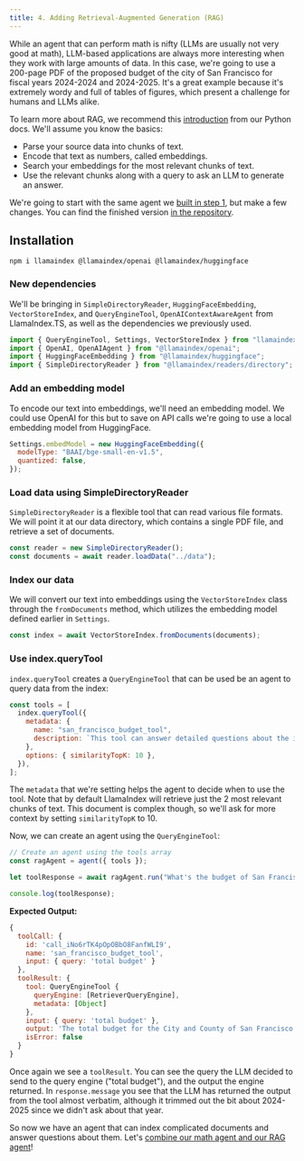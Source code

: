 ```yaml
---
title: 4. Adding Retrieval-Augmented Generation (RAG)
---
```


While an agent that can perform math is nifty (LLMs are usually not very good at math), LLM-based applications are always more interesting when they work with large amounts of data. In this case, we're going to use a 200-page PDF of the proposed budget of the city of San Francisco for fiscal years 2024-2024 and 2024-2025. It's a great example because it's extremely wordy and full of tables of figures, which present a challenge for humans and LLMs alike.

To learn more about RAG, we recommend this [introduction](https://docs.llamaindex.ai/en/stable/getting_started/concepts/) from our Python docs. We'll assume you know the basics:

- Parse your source data into chunks of text.
- Encode that text as numbers, called embeddings.
- Search your embeddings for the most relevant chunks of text.
- Use the relevant chunks along with a query to ask an LLM to generate an answer.

We're going to start with the same agent we [built in step 1](https://github.com/run-llama/ts-agents/blob/main/1_agent/agent.ts), but make a few changes. You can find the finished version [in the repository](https://github.com/run-llama/ts-agents/blob/main/2_agentic_rag/agent.ts).

## Installation

```package-install
npm i llamaindex @llamaindex/openai @llamaindex/huggingface
```

### New dependencies

We'll be bringing in `SimpleDirectoryReader`, `HuggingFaceEmbedding`, `VectorStoreIndex`, and `QueryEngineTool`, `OpenAIContextAwareAgent` from LlamaIndex.TS, as well as the dependencies we previously used.

```javascript
import { QueryEngineTool, Settings, VectorStoreIndex } from "llamaindex";
import { OpenAI, OpenAIAgent } from "@llamaindex/openai";
import { HuggingFaceEmbedding } from "@llamaindex/huggingface";
import { SimpleDirectoryReader } from "@llamaindex/readers/directory";
```

### Add an embedding model

To encode our text into embeddings, we'll need an embedding model. We could use OpenAI for this but to save on API calls we're going to use a local embedding model from HuggingFace.

```javascript
Settings.embedModel = new HuggingFaceEmbedding({
  modelType: "BAAI/bge-small-en-v1.5",
  quantized: false,
});
```

### Load data using SimpleDirectoryReader

`SimpleDirectoryReader` is a flexible tool that can read various file formats. We will point it at our data directory, which contains a single PDF file, and retrieve a set of documents.

```javascript
const reader = new SimpleDirectoryReader();
const documents = await reader.loadData("../data");
```

### Index our data

We will convert our text into embeddings using the `VectorStoreIndex` class through the `fromDocuments` method, which utilizes the embedding model defined earlier in `Settings`.

```javascript
const index = await VectorStoreIndex.fromDocuments(documents);
```

### Use index.queryTool

`index.queryTool` creates a `QueryEngineTool` that can be used be an agent to query data from the index:

```javascript
const tools = [
  index.queryTool({
    metadata: {
      name: "san_francisco_budget_tool",
      description: `This tool can answer detailed questions about the individual components of the budget of San Francisco in 2023-2024.`,
    },
    options: { similarityTopK: 10 },
  }),
];
```

The `metadata` that we're setting helps the agent to decide when to use the tool.
Note that by default LlamaIndex will retrieve just the 2 most relevant chunks of text. This document is complex though, so we'll ask for more context by setting `similarityTopK` to 10.

Now, we can create an agent using the `QueryEngineTool`:

```javascript
// Create an agent using the tools array
const ragAgent = agent({ tools });

let toolResponse = await ragAgent.run("What's the budget of San Francisco in 2023-2024?");

console.log(toolResponse);
```

**Expected Output:**

```javascript
{
  toolCall: {
    id: 'call_iNo6rTK4pOpOBbO8FanfWLI9',
    name: 'san_francisco_budget_tool',
    input: { query: 'total budget' }
  },
  toolResult: {
    tool: QueryEngineTool {
      queryEngine: [RetrieverQueryEngine],
      metadata: [Object]
    },
    input: { query: 'total budget' },
    output: 'The total budget for the City and County of San Francisco for Fiscal Year (FY) 2023-24 is $14.6 billion, which represents a $611.8 million, or 4.4 percent, increase over the FY 2022-23 budget. For FY 2024-25, the total budget is also projected to be $14.6 billion, reflecting a $40.5 million, or 0.3 percent, decrease from the FY 2023-24 proposed budget. This budget includes various expenditures across different departments and services, with significant allocations to public works, transportation, commerce, public protection, and health services.',
    isError: false
  }
}
```

Once again we see a `toolResult`. You can see the query the LLM decided to send to the query engine ("total budget"), and the output the engine returned. In `response.message` you see that the LLM has returned the output from the tool almost verbatim, although it trimmed out the bit about 2024-2025 since we didn't ask about that year.

So now we have an agent that can index complicated documents and answer questions about them. Let's [combine our math agent and our RAG agent](5_rag_and_tools)!

